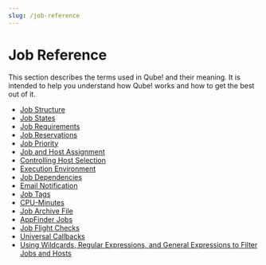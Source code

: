 ```yaml
---
slug: /job-reference
---
```


# Job Reference

This section describes the terms used in Qube! and their meaning. It is
intended to help you understand how Qube! works and how to get the best
out of it.

-	[Job Structure](advanced-users-guide/job-reference/Job+Structure)
-	[Job States](advanced-users-guide/job-reference/Job+States)
-	[Job Requirements](advanced-users-guide/job-reference/Job+Requirements)
-	[Job Reservations](advanced-users-guide/job-reference/Job+Reservations)
-	[Job Priority](advanced-users-guide/job-reference/Job+Priority)
-	[Job and Host Assignment](advanced-users-guide/job-reference/Job+and+Host+Assignment)
-	[Controlling Host Selection](advanced-users-guide/job-reference/Controlling+Host+Selection)
-	[Execution Environment](advanced-users-guide/job-reference/Execution+Environment)
-	[Job Dependencies](advanced-users-guide/job-reference/Job+Dependencies)
-	[Email Notification](advanced-users-guide/job-reference/Email+Notification)
-	[Job Tags](advanced-users-guide/job-reference/Job+Tags)
-	[CPU-Minutes](advanced-users-guide/job-reference/CPU-Minutes)
-	[Job Archive File](advanced-users-guide/job-reference/Job+Archive+File)
-	[AppFinder Jobs](advanced-users-guide/job-reference/AppFinder+Jobs)
-	[Job Flight Checks](advanced-users-guide/job-reference/Job+Flight+Checks)
-	[Universal Callbacks](advanced-users-guide/job-reference/Universal+Callbacks)
-	[Using Wildcards, Regular Expressions, and General Expressions to Filter Jobs and Hosts](advanced-users-guide/job-reference/Using+Wildcards)
